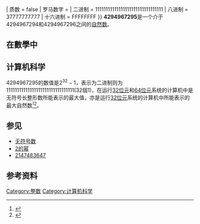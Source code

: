 {{NoteTA
|G1=Math
|G2=IT
}}
{{整数
| 小写 = 四十二億九千四百九十六萬七千二百九十五
| 大写 = 肆拾貳億玖仟肆佰玖拾陸萬柒仟貳佰玖拾伍
| list = {{Numbers digits|1|last=0|next=大数_(数学)|template=#invoke:NumberUtil{{!}}exp10link}}
| 质数 = false
| 罗马数字 = 
| 二进制 = 11111111111111111111111111111111
| 八进制 = 37777777777
| 十六进制 = FFFFFFFF
}}
'''4294967295'''是一个介于4294967294和4294967296之间的[[自然数|自然数]]。

== 在數學中 ==
{{數字性質|use math=yes}}

== 计算机科学 ==
4294967295的数值是<math>2^{32} - 1</math>，表示为二进制则为11111111111111111111111111111111(32個1)，在运行[[32位元|32位元]]和[[64位元|64位元]]系统的计算机中是无符号长整形数所能表示的最大值，亦是运行[[32位元|32位元]]系统的计算机中所能表示的最大自然数<ref>{{Cite web|title=How Bits and Bytes Work|url=http://computer.howstuffworks.com/bytes.htm|author=Marshall Brain|accessdate=2015-08-14|archive-date=2011-07-24|archive-url=https://web.archive.org/web/20110724010559/http://computer.howstuffworks.com/bytes.htm|dead-url=no}}</ref><ref>{{Cite book|title = Java学习笔记|last = 林信良|first = |publisher = 清华大学出版社|year = 2014|isbn = 9787302282082|location = |pages = 64-78}}</ref>。

== 参见 ==
*[[无符号数|无符号数]]
*[[2的幂|2的幂]]
*[[2147483647|2147483647]]

== 参考资料 ==
{{reflist}}
{{number-stub}}

[[Category:整数|Category:整数]]
[[Category:计算机科学|Category:计算机科学]]